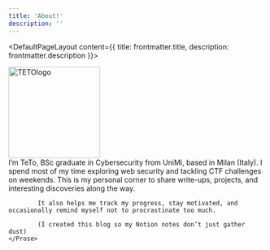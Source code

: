 ```yaml
---
title: 'About!'
description: ''
---
```


<DefaultPageLayout content={{ title: frontmatter.title, description: frontmatter.description }}>
    <Prose>
        <div class="author-card">
                <img class="author-card__logo" width="180" src="/assets/TETOlogo.svg" title="TETOlogo" />
            </div>
            I’m TeTo, BSc graduate in Cybersecurity from UniMi, based in Milan (Italy). I spend most of my time exploring web security and tackling CTF challenges on weekends. This is my personal corner to share write-ups, projects, and interesting discoveries along the way.

            It also helps me track my progress, stay motivated, and occasionally remind myself not to procrastinate too much.

            (I created this blog so my Notion notes don’t just gather dust)
    </Prose>
</DefaultPageLayout>


